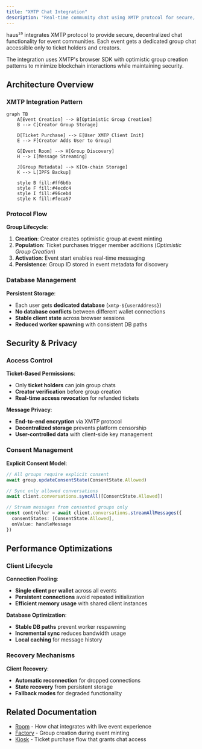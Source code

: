 ```yaml
---
title: "XMTP Chat Integration"
description: "Real-time community chat using XMTP protocol for secure, decentralized messaging during live events."
---
```


haus²⁵ integrates XMTP protocol to provide secure, decentralized chat functionality for event communities. Each event gets a dedicated group chat accessible only to ticket holders and creators.

The integration uses XMTP's browser SDK with optimistic group creation patterns to minimize blockchain interactions while maintaining security.

## Architecture Overview

### XMTP Integration Pattern

```mermaid
graph TB
    A[Event Creation] --> B[Optimistic Group Creation]
    B --> C[Creator Group Storage]
    
    D[Ticket Purchase] --> E[User XMTP Client Init]
    E --> F[Creator Adds User to Group]
    
    G[Event Room] --> H[Group Discovery]
    H --> I[Message Streaming]
    
    J[Group Metadata] --> K[On-chain Storage]
    K --> L[IPFS Backup]
    
    style B fill:#ff6b6b
    style F fill:#4ecdc4
    style I fill:#96ceb4
    style K fill:#feca57
```

### Protocol Flow

**Group Lifecycle**:
1. **Creation**: Creator creates optimistic group at event minting
2. **Population**: Ticket purchases trigger member additions (_Optimistic Group Creation_)
3. **Activation**: Event start enables real-time messaging
4. **Persistence**: Group ID stored in event metadata for discovery

### Database Management

**Persistent Storage**:
- Each user gets **dedicated database** (`xmtp-${userAddress}`)
- **No database conflicts** between different wallet connections
- **Stable client state** across browser sessions
- **Reduced worker spawning** with consistent DB paths

## Security & Privacy

### Access Control

**Ticket-Based Permissions**:
- Only **ticket holders** can join group chats
- **Creator verification** before group creation
- **Real-time access revocation** for refunded tickets

**Message Privacy**:
- **End-to-end encryption** via XMTP protocol
- **Decentralized storage** prevents platform censorship
- **User-controlled data** with client-side key management

### Consent Management

**Explicit Consent Model**:
```typescript
// All groups require explicit consent
await group.updateConsentState(ConsentState.Allowed)

// Sync only allowed conversations
await client.conversations.syncAll([ConsentState.Allowed])

// Stream messages from consented groups only
const controller = await client.conversations.streamAllMessages({
  consentStates: [ConsentState.Allowed],
  onValue: handleMessage
})
```

## Performance Optimizations

### Client Lifecycle

**Connection Pooling**:
- **Single client per wallet** across all events
- **Persistent connections** avoid repeated initialization
- **Efficient memory usage** with shared client instances

**Database Optimization**:
- **Stable DB paths** prevent worker respawning
- **Incremental sync** reduces bandwidth usage
- **Local caching** for message history

### Recovery Mechanisms

**Client Recovery**:
- **Automatic reconnection** for dropped connections
- **State recovery** from persistent storage
- **Fallback modes** for degraded functionality

## Related Documentation

- [Room](/core/room) - How chat integrates with live event experience
- [Factory](/core/factory) - Group creation during event minting
- [Kiosk](/core/kiosk) - Ticket purchase flow that grants chat access
